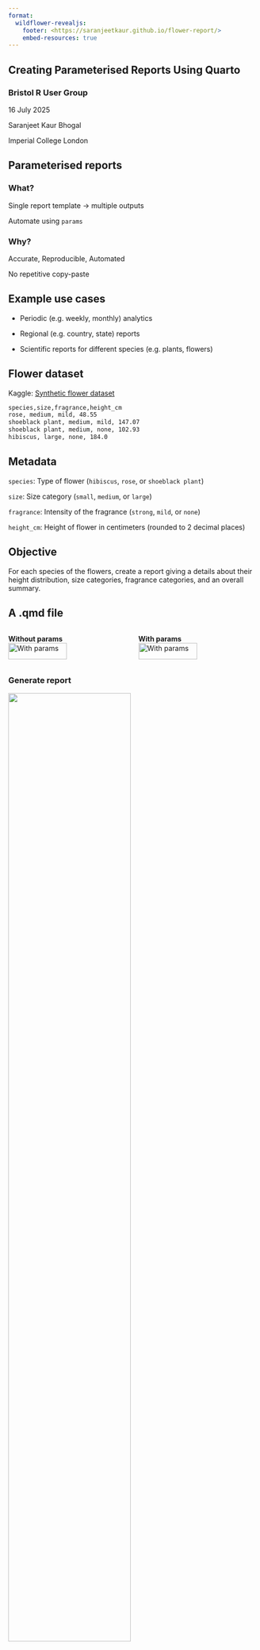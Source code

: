 ```yaml
---
format: 
  wildflower-revealjs:
    footer: <https://saranjeetkaur.github.io/flower-report/>
    embed-resources: true
---
```


## Creating Parameterised Reports Using Quarto {.flores-slide8 .center}

### Bristol R User Group

16 July 2025

Saranjeet Kaur Bhogal

Imperial College London

## Parameterised reports {.flores-slide2 .center}

### What?

Single report template -> multiple outputs

Automate using `params`

### Why?

Accurate, Reproducible, Automated

No repetitive copy-paste

## Example use cases {.flores-slide1 .center}

- Periodic (e.g. weekly, monthly) analytics

- Regional (e.g. country, state) reports

- Scientific reports for different species (e.g. plants, flowers)

## Flower dataset {.flores-section1 .center}

Kaggle: [Synthetic flower dataset](https://www.kaggle.com/datasets/abhayayare/flower-dataset)

```markdown
species,size,fragrance,height_cm
rose, medium, mild, 48.55
shoeblack plant, medium, mild, 147.07
shoeblack plant, medium, none, 102.93
hibiscus, large, none, 184.0
```

## Metadata {.flores-section1 .center}

`species`: Type of flower (`hibiscus`, `rose`, or `shoeblack plant`)
  
`size`: Size category (`small`, `medium`, or `large`)
  
`fragrance`: Intensity of the fragrance (`strong`, `mild`, or `none`)
  
`height_cm`: Height of flower in centimeters (rounded to 2 decimal places)

## Objective {.flores-slide3 .center}

For each species of the flowers, create a report giving a details about their 
height distribution, size categories, fragrance categories, and an overall 
summary.

## A .qmd file {.flores-slide2 .center}

:::: {.columns}
::: {.column width="50%"}
**Without params**  
![With params](../images/flower-report-normal.png){width=70%}
:::

::: {.column width="50%"}
**With params**  
![With params](../images/flower-report-params.png){width=70%}
:::
::::

## {.flores-section1 .center}

### Generate report

![](../images/generate-reports.png){width=70%}

## {.flores-title2 .center}

### Let's run some code!

## Bonus! {.flores-title1 .center}

## {.flores-title4 .center}

### Branding with `_brand.yml`

## `_brand.yml`? {.flores-section2 .center}

A simple, portable YAML file that codifies brand guidelines (customised) into a format that can be used by Quarto to create branded outputs (for our purpose, reports)

## {.flores-section1 .center}

### _brand.yml

![](../images/brand.png)

## {.flores-section3 .center}

### Branding resources

[BRAND.YML webpage](https://posit-dev.github.io/brand-yml/)

## Let's experiment! {.flores-title1 .center}

## Resources {.flores-slide3 .center}

Blog: [Automating Quarto reports with parameters](https://posit.co/blog/parameterized-quarto/)

Video: [A step-by-step guide to parameterized reporting in R using Quarto](https://www.youtube.com/watch?v=7dkufBboMi4)

Video: [Company-branded reports, apps, and dashboards made easier with brand.yml & Posit](https://www.youtube.com/watch?v=U48y0_yzEPY)

Brand.yml Website: <https://posit-dev.github.io/brand-yml/>

## Slides {.flores-section3}

Slides made using [quarto](https://github.com/quarto-dev/quarto) and [Wildflower](https://github.com/ariibard/quarto-revealjs-wildflower) template

## Thank you! {.flores-slide5 .center}

**Talk link**: https://saranjeetkaur.github.io/flower-report/

**Talk repository**: https://github.com/SaranjeetKaur/flower-report

**GitHub**: SaranjeetKaur

**Email**: kaur.saranjeet3\@gmail.com
